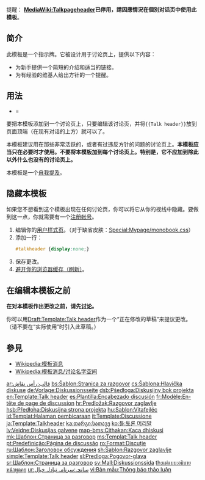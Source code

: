 <includeonly><!-- 在這裡加入模板的保護標識 --></includeonly><noinclude>{{template doc page viewed directly}}</noinclude>
<!-- 在本行下編輯模板說明 -->
提醒： '''[[MediaWiki:Talkpageheader]]已停用，請因應情況在個別对话页中使用此模板'''。
== 简介 ==
此模板是一个指示牌。它被设计用于讨论页上，提供以下内容：
* 为新手提供一个简短的介绍和适当的链接。
* 为有经验的维基人给出方针的一个提醒。
<!-- * 一个链接列表，链到当前讨论页的归档。 -->

== 用法 ==
*{{tl|討論頂板}} = {{tl|Talk header}}
要把本模板添加到一个讨论页上，只要编辑该讨论页，并将<code><nowiki>{{Talk header}}</nowiki></code>放到页面顶端（在现有对话的上方）就可以了。

本模板建议用在那些非常活跃的，或者有过违反方针的问题的讨论页上。'''本模板应当只在必要时才使用。不要将本模板加到每个讨论页上。特别是，它不应加到除此以外什么也没有的讨论页上。'''

本模板是一个[[Wikipedia:避免自我提及|自我提及]]。
<!-- === 归档链接 === -->
== 隐藏本模板 ==
如果您不想看到这个模板出现在任何讨论页，你可以将它从你的视线中隐藏。要做到这一点，你就需要有一个[[Wikipedia:用戶|注册帐号]]。
# 编辑你的[[:en:Help:User style|用户样式页]]。（对于缺省皮肤：[[Special:Mypage/monobook.css]]）
# 添加一行：<syntaxhighlight lang="css">#talkheader {display:none;}</syntaxhighlight>
# 保存更改。
# [[:en:Wikipedia:Bypass your cache|避开你的浏览器缓存（刷新）]]。

== 在编辑本模板之前 ==
'''在对本模板作出更改之前，请先[[Template talk:Talk header|讨论]]。'''

你可以用[[Draft:Template:Talk header]]作为一个“正在修改的草稿”来提议更改。（请不要在“实际使用”时引入此草稿。）

== 參見 ==
* [[Wikipedia:模板消息]]
* [[Wikipedia:模板消息/讨论名字空间]]
<includeonly>
<!-- 本行下加入模板的分類 -->
[[Category:討論頁模板|{{PAGENAME}}]]
<!-- 本行下加入模板的跨語言鏈接 -->
[[ar:قالب:رأس نقاش]]
[[bs:Šablon:Stranica za razgovor]]
[[cs:Šablona:Hlavička diskuse]]
[[de:Vorlage:Diskussionsseite]]
[[dsb:Pśedłoga:Diskusijny bok projekta]]
[[en:Template:Talk header]]
[[es:Plantilla:Encabezado discusión]]
[[fr:Modèle:En-tête de page de discussion]]
[[hr:Predložak:Razgovor zaglavlje]]
[[hsb:Předłoha:Diskusijna strona projekta]]
[[hu:Sablon:Vitafejléc]]
[[id:Templat:Halaman pembicaraan]]
[[it:Template:Discussione]]
[[ja:Template:Talkheader]]
[[ka:თარგი:სათავე]]
[[ko:틀:토론 머리말]]
[[lv:Veidne:Diskusijas galvene]]
[[map-bms:Cithakan:Kaca dhiskusi]]
[[mk:Шаблон:Страница за разговор]]
[[ms:Templat:Talk header]]
[[pt:Predefinição:Página de discussão]]
[[ro:Format:Discuție]]
[[ru:Шаблон:Заголовок обсуждения]]
[[sh:Šablon:Razgovor zaglavlje]]
[[simple:Template:Talk header]]
[[sl:Predloga:Pogovor-glava]]
[[sr:Шаблон:Страница за разговор]]
[[sv:Mall:Diskussionssida]]
[[th:แม่แบบ:อธิบายหน้าพูดคุย]]
[[ur:سانچہ:سرنامہ تبادلہ خیال]]
[[vi:Bản mẫu:Thông báo thảo luận]]
</includeonly>